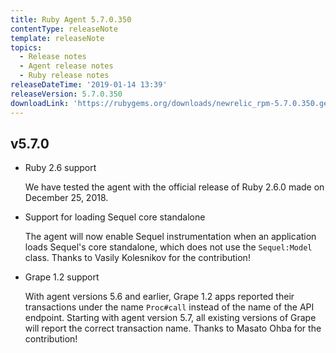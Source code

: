 ```yaml
---
title: Ruby Agent 5.7.0.350
contentType: releaseNote
template: releaseNote
topics:
  - Release notes
  - Agent release notes
  - Ruby release notes
releaseDateTime: '2019-01-14 13:39'
releaseVersion: 5.7.0.350
downloadLink: 'https://rubygems.org/downloads/newrelic_rpm-5.7.0.350.gem'
---
```


## v5.7.0

* Ruby 2.6 support

  We have tested the agent with the official release of Ruby 2.6.0 made on December 25, 2018.
* Support for loading Sequel core standalone

  The agent will now enable Sequel instrumentation when an application loads Sequel's core standalone, which does not use the `Sequel:Model` class. Thanks to Vasily Kolesnikov for the contribution!
* Grape 1.2 support

  With agent versions 5.6 and earlier, Grape 1.2 apps reported their transactions under the name `Proc#call` instead of the name of the API endpoint. Starting with agent version 5.7, all existing versions of Grape will report the correct transaction name. Thanks to Masato Ohba for the contribution!
